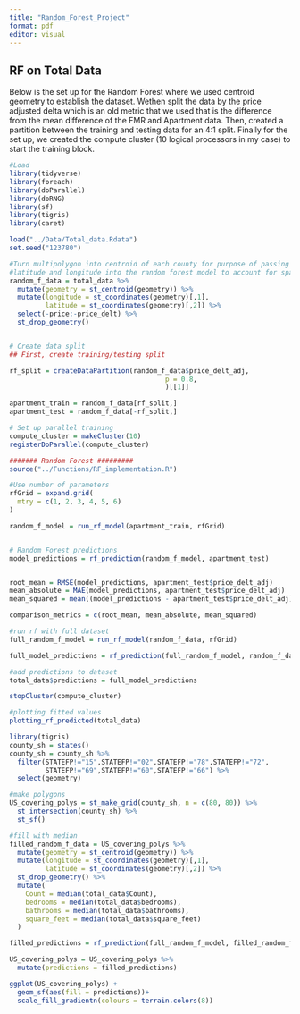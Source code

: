 ```yaml
---
title: "Random_Forest_Project"
format: pdf
editor: visual
---
```


## RF on Total Data

Below is the set up for the Random Forest where we used centroid geometry to establish the dataset. Wethen split the data by the price adjusted delta which is an old metric that we used that is the difference from the mean difference of the FMR and Apartment data. Then, created a partition between the training and testing data for an 4:1 split. Finally for the set up, we created the compute cluster (10 logical processors in my case) to start the training block.

```r
#Load
library(tidyverse)
library(foreach)
library(doParallel)
library(doRNG)
library(sf)
library(tigris)
library(caret)

load("../Data/Total_data.Rdata")
set.seed("123780")

#Turn multipolygon into centroid of each county for purpose of passing
#latitude and longitude into the random forest model to account for spatial effects
random_f_data = total_data %>% 
  mutate(geometry = st_centroid(geometry)) %>% 
  mutate(longitude = st_coordinates(geometry)[,1], 
         latitude = st_coordinates(geometry)[,2]) %>% 
  select(-price:-price_delt) %>% 
  st_drop_geometry()


# Create data split
## First, create training/testing split

rf_split = createDataPartition(random_f_data$price_delt_adj,
                                       p = 0.8,
                                       )[[1]]

apartment_train = random_f_data[rf_split,]
apartment_test = random_f_data[-rf_split,]

# Set up parallel training
compute_cluster = makeCluster(10)
registerDoParallel(compute_cluster)
```

```r

####### Random Forest #########
source("../Functions/RF_implementation.R")

#Use number of parameters
rfGrid = expand.grid(
  mtry = c(1, 2, 3, 4, 5, 6)
)

random_f_model = run_rf_model(apartment_train, rfGrid)


# Random Forest predictions
model_predictions = rf_prediction(random_f_model, apartment_test)


root_mean = RMSE(model_predictions, apartment_test$price_delt_adj)
mean_absolute = MAE(model_predictions, apartment_test$price_delt_adj)
mean_squared = mean((model_predictions - apartment_test$price_delt_adj)^2)

comparison_metrics = c(root_mean, mean_absolute, mean_squared)

```

```r
#run rf with full dataset
full_random_f_model = run_rf_model(random_f_data, rfGrid)

full_model_predictions = rf_prediction(full_random_f_model, random_f_data)

#add predictions to dataset
total_data$predictions = full_model_predictions

stopCluster(compute_cluster)

```

```r
#plotting fitted values
plotting_rf_predicted(total_data)
```

```r
library(tigris)
county_sh = states()
county_sh = county_sh %>% 
  filter(STATEFP!="15",STATEFP!="02",STATEFP!="78",STATEFP!="72",
         STATEFP!="69",STATEFP!="60",STATEFP!="66") %>% 
  select(geometry)

#make polygons 
US_covering_polys = st_make_grid(county_sh, n = c(80, 80)) %>% 
  st_intersection(county_sh) %>% 
  st_sf()

#fill with median
filled_random_f_data = US_covering_polys %>% 
  mutate(geometry = st_centroid(geometry)) %>% 
  mutate(longitude = st_coordinates(geometry)[,1], 
         latitude = st_coordinates(geometry)[,2]) %>% 
  st_drop_geometry() %>% 
  mutate(
    Count = median(total_data$Count),
    bedrooms = median(total_data$bedrooms),
    bathrooms = median(total_data$bathrooms),
    square_feet = median(total_data$square_feet)
  )

filled_predictions = rf_prediction(full_random_f_model, filled_random_f_data)

US_covering_polys = US_covering_polys %>% 
  mutate(predictions = filled_predictions)

ggplot(US_covering_polys) +
  geom_sf(aes(fill = predictions))+
  scale_fill_gradientn(colours = terrain.colors(8))
```
